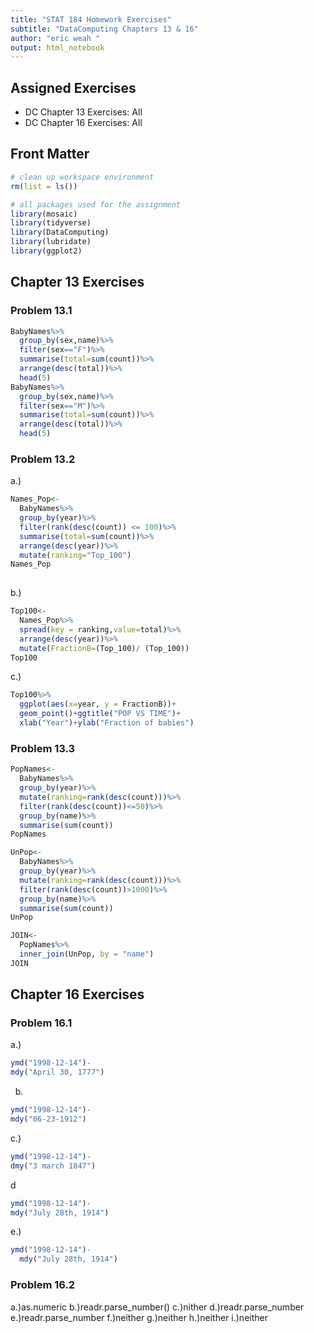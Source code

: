 ```yaml
---
title: "STAT 184 Homework Exercises" 
subtitle: "DataComputing Chapters 13 & 16"
author: "eric weah "
output: html_notebook
---
```


## Assigned Exercises

- DC Chapter 13 Exercises: All 
- DC Chapter 16 Exercises: All

## Front Matter

```r
# clean up workspace environment
rm(list = ls())

# all packages used for the assignment
library(mosaic)
library(tidyverse)
library(DataComputing)
library(lubridate)
library(ggplot2)
```



## Chapter 13 Exercises

### Problem 13.1
```r
BabyNames%>%
  group_by(sex,name)%>%
  filter(sex=="F")%>%
  summarise(total=sum(count))%>%
  arrange(desc(total))%>%
  head(5)
BabyNames%>%
  group_by(sex,name)%>%
  filter(sex=="M")%>%
  summarise(total=sum(count))%>%
  arrange(desc(total))%>%
  head(5)
```

### Problem 13.2
a.)
```r
Names_Pop<-
  BabyNames%>%
  group_by(year)%>%
  filter(rank(desc(count)) <= 100)%>%
  summarise(total=sum(count))%>%
  arrange(desc(year))%>%
  mutate(ranking="Top_100")
Names_Pop
 
```
b.)
```r
Top100<-
  Names_Pop%>%
  spread(key = ranking,value=total)%>%
  arrange(desc(year))%>%
  mutate(FractionB=(Top_100)/ (Top_100))
Top100
```
c.)
```r
Top100%>%
  ggplot(aes(x=year, y = FractionB))+
  geom_point()+ggtitle("POP VS TIME")+
  xlab("Year")+ylab("Fraction of babies")
```
### Problem 13.3
```r
PopNames<-
  BabyNames%>%
  group_by(year)%>%
  mutate(ranking=rank(desc(count)))%>%
  filter(rank(desc(count))<=50)%>%
  group_by(name)%>%
  summarise(sum(count))
PopNames
```

```r
UnPop<-
  BabyNames%>%
  group_by(year)%>%
  mutate(ranking=rank(desc(count)))%>%
  filter(rank(desc(count))>1000)%>%
  group_by(name)%>%
  summarise(sum(count))
UnPop
```
```r
JOIN<-
  PopNames%>%
  inner_join(UnPop, by = "name")
JOIN
```

## Chapter 16 Exercises

### Problem 16.1
a.) 
```r
ymd("1998-12-14")-
mdy("April 30, 1777")
```
b.
```r
ymd("1998-12-14")-
mdy("06-23-1912")
```
c.)
```r
ymd("1998-12-14")-
dmy("3 march 1847")
```
d
```r
ymd("1998-12-14")-
mdy("July 28th, 1914")
```
e.)
```r
ymd("1998-12-14")-
  mdy("July 28th, 1914")
```
### Problem 16.2
a.)as.numeric
b.)readr.parse_number()
c.)nither 
d.)readr.parse_number
e.)readr.parse_number
f.)neither
g.)neither
h.)neither
i.)neither
